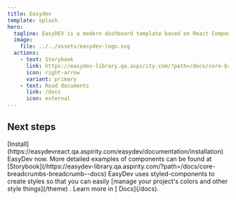 ```yaml
---
title: Easydev
template: splash
hero:
  tagline: EasyDEV is a modern dashboard template based on React Components. We’ve used modern technologies and best practices to make our product easy to work with.<br/> It’s the most convenient template for developers, because of React Components, clean code and detailed documentation, which allows you to build any projects easily! Use it for e-commerce, analytics, sports and other types of web or mobile applications.
  image:
    file: ../../assets/easydev-logo.svg
  actions:
    - text: Storybook
      link: https://easydev-library.qa.aspirity.com/?path=/docs/core-breadcrumbs-breadcrumb--docs
      icon: right-arrow
      variant: primary
    - text: Read documents
      link: /docs
      icon: external
---
```



## Next steps

<CardGrid stagger>
	<Card title="Installation" icon="rocket">
		[Install](https://easydevreact.qa.aspirity.com/easydev/documentation/installation) EasyDev now.
	</Card>
	<Card title="Components" icon="puzzle">
		More detailed examples of components can be found at [Storybook](/https://easydev-library.qa.aspirity.com/?path=/docs/core-breadcrumbs-breadcrumb--docs) 
	</Card>
	<Card title="Change color theme" icon="pencil">
		EasyDev uses styled-components to create styles so that you can easily [manage your project's colors and other style things](/theme) .
	</Card>
	<Card title="Read the docs" icon="document">
		Learn more in [ Docs](/docs).
	</Card>
</CardGrid>
